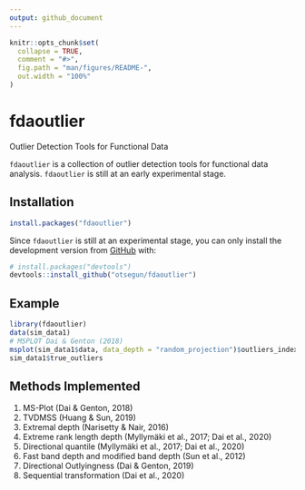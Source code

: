 ```yaml
---
output: github_document
---
```


<!-- README.md is generated from README.Rmd. Please edit that file -->

```r
knitr::opts_chunk$set(
  collapse = TRUE,
  comment = "#>",
  fig.path = "man/figures/README-",
  out.width = "100%"
)
```
# fdaoutlier
Outlier Detection Tools for Functional Data


`fdaoutlier` is a collection of outlier detection tools for functional data analysis. `fdaoutlier` is still at an early experimental stage. 

## Installation

```r
install.packages("fdaoutlier")
```

Since `fdaoutlier` is still at an experimental stage, you can only install the development version from [GitHub](https://github.com/) with:

``` r
# install.packages("devtools")
devtools::install_github("otsegun/fdaoutlier")
```
## Example

```r
library(fdaoutlier)
data(sim_data1)
# MSPLOT Dai & Genton (2018)
msplot(sim_data1$data, data_depth = "random_projection")$outliers_index
sim_data1$true_outliers
```

## Methods Implemented
1. MS-Plot (Dai & Genton, 2018)
2. TVDMSS (Huang & Sun, 2019)
3. Extremal depth (Narisetty & Nair, 2016)
4. Extreme rank length depth (Myllymäki et al., 2017; Dai et al., 2020)
5. Directional quantile (Myllymäki et al., 2017; Dai et al., 2020)
6. Fast band depth and modified band depth (Sun et al., 2012)
7. Directional Outlyingness (Dai & Genton, 2019)
8. Sequential transformation (Dai et al., 2020)

